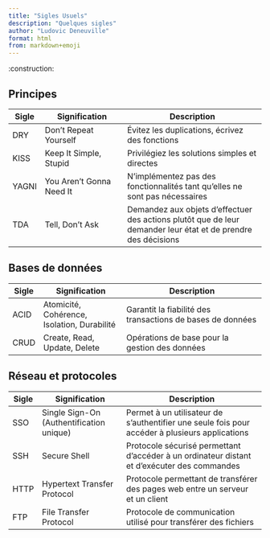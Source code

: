 ```yaml
---
title: "Sigles Usuels"
description: "Quelques sigles"
author: "Ludovic Deneuville"
format: html
from: markdown+emoji
---
```


:construction:


## Principes


| Sigle   | Signification                                  | Description                                                                        |
|---------|------------------------------------------------|------------------------------------------------------------------------------------|
| DRY     | Don't Repeat Yourself                          | Évitez les duplications, écrivez des fonctions                                     |
| KISS    | Keep It Simple, Stupid                         | Privilégiez les solutions simples et directes                                      |
| YAGNI   | You Aren't Gonna Need It                       | N'implémentez pas des fonctionnalités tant qu'elles ne sont pas nécessaires        |
| TDA     | Tell, Don't Ask                                | Demandez aux objets d'effectuer des actions plutôt que de leur demander leur état et de prendre des décisions |



## Bases de données

| Sigle   | Signification                                  | Description                                                                        |
|---------|------------------------------------------------|------------------------------------------------------------------------------------|
| ACID    | Atomicité, Cohérence, Isolation, Durabilité    | Garantit la fiabilité des transactions de bases de données                         |
| CRUD    | Create, Read, Update, Delete                   | Opérations de base pour la gestion des données                                     | 


## Réseau et protocoles


| Sigle   | Signification                                  | Description                                                                        |
|---------|------------------------------------------------|------------------------------------------------------------------------------------|
| SSO     | Single Sign-On (Authentification unique)       | Permet à un utilisateur de s'authentifier une seule fois pour accéder à plusieurs applications  |
| SSH     | Secure Shell                                   | Protocole sécurisé permettant d'accéder à un ordinateur distant et d'exécuter des commandes |
| HTTP    | Hypertext Transfer Protocol                    | Protocole permettant de transférer des pages web entre un serveur et un client     |
| FTP     | File Transfer Protocol                         | Protocole de communication utilisé pour transférer des fichiers                    |
